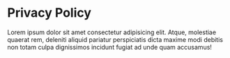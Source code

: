 # Privacy Policy

Lorem ipsum dolor sit amet consectetur adipisicing elit. Atque, molestiae quaerat rem, deleniti aliquid pariatur perspiciatis dicta maxime modi debitis non totam culpa dignissimos incidunt fugiat ad unde quam accusamus!
